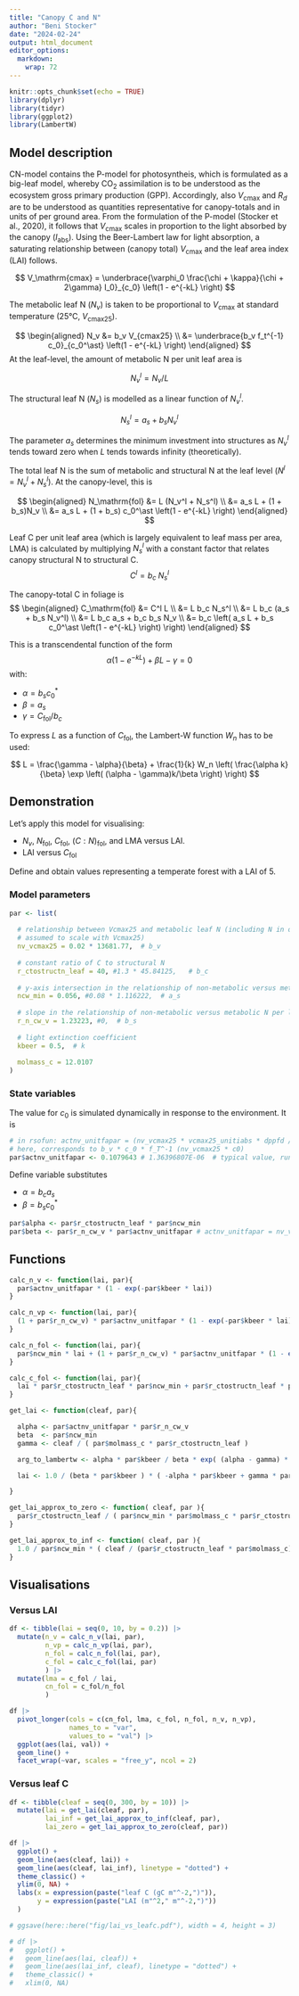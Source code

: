 ```yaml
---
title: "Canopy C and N"
author: "Beni Stocker"
date: "2024-02-24"
output: html_document
editor_options: 
  markdown: 
    wrap: 72
---
```


```r
knitr::opts_chunk$set(echo = TRUE)
library(dplyr)
library(tidyr)
library(ggplot2)
library(LambertW)
```

## Model description

CN-model contains the P-model for photosyntheis, which is formulated as
a big-leaf model, whereby CO$_2$ assimilation is to be understood as the
ecosystem gross primary production (GPP). Accordingly, also
$V_\mathrm{cmax}$ and $R_d$ are to be understood as quantities
representative for canopy-totals and in units of per ground area. From
the formulation of the P-model (Stocker et al., 2020), it follows that
$V_\mathrm{cmax}$ scales in proportion to the light absorbed by the
canopy ($I_\mathrm{abs}$). Using the Beer-Lambert law for light
absorption, a saturating relationship between (canopy total)
$V_\mathrm{cmax}$ and the leaf area index (LAI) follows.

$$
V_\mathrm{cmax} = \underbrace{\varphi_0 \frac{\chi + \kappa}{\chi + 2\gamma} I_0}_{c_0} \left(1 - e^{-kL} \right)
$$

The metabolic leaf N ($N_v$) is taken to be proportional to
$V_\mathrm{cmax}$ at standard temperature (25°C, $V_\mathrm{cmax25}$).

$$
\begin{aligned}
N_v &= b_v V_{cmax25} \\
    &= \underbrace{b_v f_t^{-1} c_0}_{c_0^\ast} \left(1 - e^{-kL} \right)
\end{aligned}
$$
At the leaf-level, the amount of metabolic N per unit leaf area is 

$$
N_v^l = N_v/L
$$

The structural leaf N ($N_s$) is modelled as a linear function of
$N_v^l$. 

$$
N_s^l = a_s + b_s N_v^l
$$

The parameter $a_s$ determines the minimum investment into structures as
$N_v^l$ tends toward zero when $L$ tends towards infinity
(theoretically).

The total leaf N is the sum of metabolic and structural N at the leaf
level ($N^l = N_v^l + N_s^l$). At the canopy-level, this is

$$
\begin{aligned}
N_\mathrm{fol} &= L (N_v^l + N_s^l) \\
               &= a_s L + (1 + b_s)N_v \\
               &= a_s L + (1 + b_s) c_0^\ast \left(1 - e^{-kL} \right)
\end{aligned}
$$

Leaf C per unit leaf area (which is largely equivalent to leaf mass per
area, LMA) is calculated by multiplying $N_s^l$ with a constant factor
that relates canopy structural N to structural C. 
$$
C^l = b_c\;N_s^l
$$

The canopy-total C in foliage is 
$$
\begin{aligned}
C_\mathrm{fol} &= C^l L \\
               &= L b_c N_s^l \\
               &= L b_c (a_s + b_s N_v^l) \\
               &= L b_c a_s + b_c b_s N_v \\ 
               &= b_c \left( a_s L + b_s c_0^\ast \left(1 - e^{-kL} \right) \right)
\end{aligned}
$$

This is a transcendental function of the form 
$$
\alpha(1-e^{-kL}) + \beta L - \gamma = 0
$$ with:

-   $\alpha = b_s c_0^\ast$
-   $\beta = a_s$
-   $\gamma = C_\mathrm{fol}/b_c$

To express $L$ as a function of $C_\mathrm{fol}$, the Lambert-W function
$W_n$ has to be used:

$$
L = \frac{\gamma - \alpha}{\beta} + \frac{1}{k} W_n \left( \frac{\alpha k}{\beta} \exp \left( (\alpha - \gamma)k/\beta \right)  \right)
$$

## Demonstration

Let's apply this model for visualising:

-   $N_v$, $N_\mathrm{fol}$, $C_\mathrm{fol}$, $(C:N)_\mathrm{fol}$, and
    LMA versus LAI.
-   LAI versus $C_\mathrm{fol}$

Define and obtain values representing a temperate forest with a LAI of
5.

### Model parameters

```r
par <- list(
  
  # relationship between Vcmax25 and metabolic leaf N (including N in other enzymes 
  # assumed to scale with Vcmax25)
  nv_vcmax25 = 0.02 * 13681.77,  # b_v
  
  # constant ratio of C to structural N
  r_ctostructn_leaf = 40, #1.3 * 45.84125,   # b_c
  
  # y-axis intersection in the relationship of non-metabolic versus metabolic N per leaf area
  ncw_min = 0.056, #0.08 * 1.116222,  # a_s
  
  # slope in the relationship of non-metabolic versus metabolic N per leaf area
  r_n_cw_v = 1.23223, #0,  # b_s
  
  # light extinction coefficient 
  kbeer = 0.5,  # k
  
  molmass_c = 12.0107
)
```

### State variables

The value for $c_0$ is simulated dynamically in response to the
environment. It is

```r
# in rsofun: actnv_unitfapar = (nv_vcmax25 * vcmax25_unitiabs * dppfd / dayl), gpp_cnmodel.mod.f90, l. 238
# here, corresponds to b_v * c_0 * f_T^-1 (nv_vcmax25 * c0)
par$actnv_unitfapar <- 0.1079643 # 1.36396807E-06  # typical value, run analysis/example_cnmodel_ch_oe1.R
```

Define variable substitutes

-   $\alpha = b_c a_s$
-   $\beta = b_s c_0^\ast$

```r
par$alpha <- par$r_ctostructn_leaf * par$ncw_min
par$beta <- par$r_n_cw_v * par$actnv_unitfapar # actnv_unitfapar = nv_vcmax25 * c0
```

## Functions

```r
calc_n_v <- function(lai, par){
  par$actnv_unitfapar * (1 - exp(-par$kbeer * lai))
}

calc_n_vp <- function(lai, par){
  (1 + par$r_n_cw_v) * par$actnv_unitfapar * (1 - exp(-par$kbeer * lai))
}

calc_n_fol <- function(lai, par){
  par$ncw_min * lai + (1 + par$r_n_cw_v) * par$actnv_unitfapar * (1 - exp(-par$kbeer * lai))
}

calc_c_fol <- function(lai, par){
  lai * par$r_ctostructn_leaf * par$ncw_min + par$r_ctostructn_leaf * par$r_n_cw_v * par$actnv_unitfapar * (1 - exp(-par$kbeer * lai))
}

get_lai <- function(cleaf, par){

  alpha <- par$actnv_unitfapar * par$r_n_cw_v
  beta  <- par$ncw_min
  gamma <- cleaf / ( par$molmass_c * par$r_ctostructn_leaf ) 

  arg_to_lambertw <- alpha * par$kbeer / beta * exp( (alpha - gamma) * par$kbeer / beta )

  lai <- 1.0 / (beta * par$kbeer ) * ( -alpha * par$kbeer + gamma * par$kbeer + beta * W( arg_to_lambertw ) )

}

get_lai_approx_to_zero <- function( cleaf, par ){
  par$r_ctostructn_leaf / ( par$ncw_min * par$molmass_c * par$r_ctostructn_leaf )
}

get_lai_approx_to_inf <- function( cleaf, par ){
  1.0 / par$ncw_min * ( cleaf / (par$r_ctostructn_leaf * par$molmass_c) - par$actnv_unitfapar * par$r_n_cw_v)
}
```

## Visualisations

### Versus LAI

```r
df <- tibble(lai = seq(0, 10, by = 0.2)) |> 
  mutate(n_v = calc_n_v(lai, par),
         n_vp = calc_n_vp(lai, par),
         n_fol = calc_n_fol(lai, par),
         c_fol = calc_c_fol(lai, par)
         ) |> 
  mutate(lma = c_fol / lai,
         cn_fol = c_fol/n_fol
         )

df |> 
  pivot_longer(cols = c(cn_fol, lma, c_fol, n_fol, n_v, n_vp),
               names_to = "var",
               values_to = "val") |> 
  ggplot(aes(lai, val)) +
  geom_line() +
  facet_wrap(~var, scales = "free_y", ncol = 2)
```

### Versus leaf C

```r
df <- tibble(cleaf = seq(0, 300, by = 10)) |> 
  mutate(lai = get_lai(cleaf, par),
         lai_inf = get_lai_approx_to_inf(cleaf, par),
         lai_zero = get_lai_approx_to_zero(cleaf, par))

df |> 
  ggplot() +
  geom_line(aes(cleaf, lai)) +
  geom_line(aes(cleaf, lai_inf), linetype = "dotted") +
  theme_classic() +
  ylim(0, NA) +
  labs(x = expression(paste("leaf C (gC m"^-2,")")), 
       y = expression(paste("LAI (m"^2," m"^-2,")"))
  )

# ggsave(here::here("fig/lai_vs_leafc.pdf"), width = 4, height = 3)

# df |> 
#   ggplot() +
#   geom_line(aes(lai, cleaf)) +
#   geom_line(aes(lai_inf, cleaf), linetype = "dotted") +
#   theme_classic() +
#   xlim(0, NA)
```
